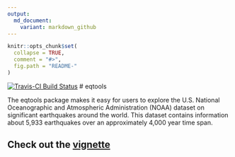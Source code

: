 ```yaml
---
output:
  md_document:
    variant: markdown_github
---
```


<!-- README.md is generated from README.Rmd. Please edit that file -->

```r
knitr::opts_chunk$set(
  collapse = TRUE,
  comment = "#>",
  fig.path = "README-"
)
```
[![Travis-CI Build Status](https://travis-ci.org/tcoopermont/eqtools.svg?branch=master)](https://travis-ci.org/tcoopermont/eqtools)
# eqtools

The eqtools package makes it easy for  users to explore the  U.S. National Oceanographic and Atmospheric Administration (NOAA) dataset on significant earthquakes around the world. This dataset contains information about 5,933 earthquakes over an approximately 4,000 year time span.

## Check out the [vignette](https://github.com/tcoopermont/eqtools/blob/master/inst/doc/eqtools_intro.md)


